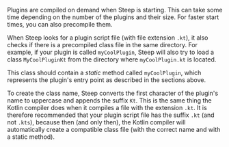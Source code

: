 Plugins are compiled on demand when Steep is starting. This can take some time
depending on the number of the plugins and their size. For faster start times,
you can also precompile them.

When Steep looks for a plugin script file (with file extension `.kt`), it also
checks if there is a precompiled class file in the same directory. For example,
if your plugin is called `myCoolPlugin`, Steep will also try to load a class
`MyCoolPluginKt` from the directory where `myCoolPlugin.kt` is located.

This class should contain a *static* method called `myCoolPlugin`, which
represents the plugin's entry point as described in the sections above.

To create the class name, Steep converts the first character of the plugin's
name to uppercase and appends the suffix `Kt`. This is the same thing the
Kotlin compiler does when it compiles a file with the extension `.kt`. It is
therefore recommended that your plugin script file has the suffix `.kt` (and
not `.kts`), because then (and only then), the Kotlin compiler will
automatically create a compatible class file (with the correct name and with a
static method).
